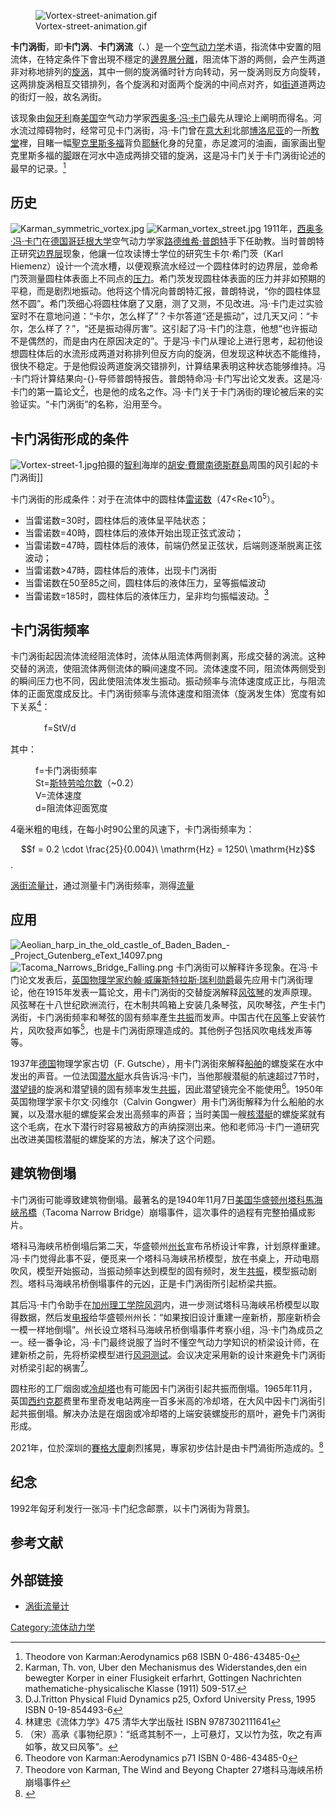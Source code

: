 [[File:Vortex-street-animation.gif|right]]

'''卡门涡街'''，即'''卡门涡'''、'''卡门涡流'''（'''{{lang|en|Kármán vortex street}}'''、{{lang|en|von Kármán vortex street}}）是一个[[空气动力学|空气动力学]]术语，指流体中安置的阻流体，在特定条件下會出現不穩定的[[邊界層分離|邊界層分離]]，阻流体下游的两侧，会产生两道非对称地排列的[[旋涡|旋涡]]，其中一侧的旋涡循时针方向转动，另一旋涡则反方向旋转，这两排旋涡相互交错排列，各个旋涡和对面两个旋涡的中间点对齐，如[[街道|街道]]道两边的街灯一般，故名涡街。

该现象由[[匈牙利|匈牙利]]裔[[美国|美国]]空气动力学家[[西奥多·冯·卡门|西奥多·冯·卡门]]最先从理论上阐明而得名。河水流过障碍物时，经常可见卡门涡街，冯·卡门曾在[[意大利|意大利]]北部[[博洛尼亚|博洛尼亚]]的一所[[教堂|教堂]]裡，目睹一幅[[聖克里斯多福|聖克里斯多福]]背负[[耶穌|耶穌]]化身的兒童，赤足渡河的油画，画家画出聖克里斯多福的[[脚|脚]]跟在河水中造成两排交错的旋涡，这是冯卡门关于卡门涡街论述的最早的记录。<ref>Theodore von Karman:Aerodynamics p68  ISBN 0-486-43485-0</ref>

==历史==
[[File:Karman_symmetric_vortex.jpg|thumb]]
[[File:Karman_vortex_street.jpg|thumb]]
1911年，[[西奥多·冯·卡门|西奥多·冯·卡门]]在[[德国|德国]][[哥廷根大学|哥廷根大学]]空气动力学家[[路德维希·普朗特|路德维希·普朗特]]手下任助教。当时普朗特正研究[[边界层|边界层]]现象，他讓一位攻读博士学位的研究生卡尔·希门茨（Karl Hiemenz）设计一个流水槽，以便观察流水经过一个圆柱体时的边界层，並命希门茨测量圆柱体表面上不同点的[[压力|压力]]。希门茨发现圆柱体表面的压力并非如预期的平稳，而是剧烈地振动。他将这个情况向普朗特汇报，普朗特说，“你的圆柱体显然不圆”。希门茨细心将圆柱体磨了又磨，测了又测，不见改进。冯·卡门走过实验室时不在意地问道：“卡尔，怎么样了”？卡尔答道“还是振动”，过几天又问：“卡尔，怎么样了？”，“还是振动得厉害”。这引起了冯·卡门的注意，他想“也许振动不是偶然的，而是由内在原因决定的”。于是冯·卡门从理论上进行思考，起初他设想圆柱体后的水流形成两道对称排列但反方向的旋涡，但发现这种状态不能维持，很快不稳定。于是他假设两道旋涡交错排列，计算结果表明这种状态能够维持。冯·卡门将计算结果向-{}-导师普朗特报告。普朗特命冯·卡门写出论文发表。这是冯·卡门的第一篇论文<ref>Karman, Th. von,  Uber den Mechanismus des Widerstandes,den ein bewegter Korper in einer Flusigkeit erfarhrt, Gottingen Nachrichten mathematiche-physicalische Klasse (1911) 509-517.</ref>，也是他的成名之作。冯·卡门关于卡门涡街的理论被后来的实验证实。“卡门涡街”的名称，沿用至今。

==卡门涡街形成的条件==
[[File:Vortex-street-1.jpg|thumb]]拍摄的[[智利|智利]]海岸的[[胡安·費爾南德斯群島|胡安·費爾南德斯群島]]周围的风引起的卡门涡街]]

卡门涡街的形成条件：对于在流体中的圆柱体[[雷诺数|雷诺数]]（47<Re<10<sup>5</sup>）。

*当雷诺数=30时，圆柱体后的液体呈平陆状态；
*当雷诺数=40時，圆柱体后的液体开始出现正弦式波动；
*当雷诺数=47時，圆柱体后的液体，前端仍然呈正弦状，后端则逐渐脱离正弦波动；
*当雷诺数>47時，圆柱体后的液体，出现卡门涡街
*当雷诺数在50至85之间，圆柱体后的液体压力，呈等振幅波动
*当雷诺数=185时，圆柱体后的液体压力，呈非均匀振幅波动。<ref>D.J.Tritton Physical Fluid Dynamics p25, Oxford University Press, 1995 ISBN 0-19-854493-6</ref>

==卡门涡街频率==
卡门涡街起因流体流经阻流体时，流体从阻流体两侧剥离，形成交替的涡流。这种交替的涡流，使阻流体两侧流体的瞬间速度不同。流体速度不同，阻流体两侧受到的瞬间压力也不同，因此使阻流体发生振动。振动频率与流体速度成正比，与阻流体的正面宽度成反比。卡门涡街频率与流体速度和阻流体（旋涡发生体）宽度有如下关系<ref>林建忠《流体力学》475 清华大学出版社 ISBN 9787302111641</ref>：

:　f=StV/d
其中：
:  f=卡门涡街频率
:  St=[[斯特劳哈尔数|斯特劳哈尔数]]（~0.2）
:  V=流体速度
:  d=阻流体迎面宽度

4毫米粗的电线，在每小时90公里的风速下，卡门涡街频率为：

:<math>
f = 0.2 \cdot \frac{25}{0.004}\ \mathrm{Hz} = 1250\ \mathrm{Hz}
</math>. 

[[涡街流量计|涡街流量计]]，通过测量卡门涡街频率，测得[[流量|流量]]

==应用==
[[File:Aeolian_harp_in_the_old_castle_of_Baden_Baden_-_Project_Gutenberg_eText_14097.png|thumb]]
[[File:Tacoma_Narrows_Bridge_Falling.png|thumb]]
卡门涡街可以解释许多现象。在冯·卡门论文发表后，[[英国|英国]][[物理学家|物理学家]][[瑞利|约翰·威廉斯特拉斯·瑞利勋爵]]最先应用卡门涡街理论，他在1915年发表一篇论文，用卡门涡街的交替旋涡解释[[风弦琴|风弦琴]]的发声原理。风弦琴在十八世纪欧洲流行，在木制共鸣箱上安装几条琴弦，风吹琴弦，产生卡门涡街，卡门涡街频率和琴弦的固有频率產生[[共振|共振]]而发声。中国古代在[[风筝|风筝]]上安装竹片，风吹發声如筝<ref>（宋）高承《事物纪原》：“纸鸢其制不一，上可悬灯，又以竹为弦，吹之有声如筝，故又曰风筝”。</ref>，也是卡门涡街原理造成的。其他例子包括风吹电线发声等等。

1937年[[德国|德国]]物理学家古切（F. Gutsche），用卡门涡街來解释[[船舶|船舶]]的螺旋桨在水中发出的声音。一位法国[[潜水艇|潜水艇]]水兵告诉冯·卡门，当他那艘潜艇的航速超过7节时，[[潜望镜|潜望镜]]的旋涡和潜望镜的固有频率发生[[共振|共振]]，因此潜望镜完全不能使用<ref>Theodore von Karman:Aerodynamics p71 ISBN 0-486-43485-0</ref>。1950年英国物理学家卡尔文·冈维尔（Calvin Gongwer）用卡门涡街解释为什么船舶的水翼，以及潜水艇的螺旋桨会发出高频率的声音；当时美国一艘[[核潜艇|核潜艇]]的螺旋桨就有这个毛病，在水下潜行时容易被敌方的声纳探测出来。他和老师冯·卡门一道研究出改进美国核潜艇的螺旋桨的方法，解决了这个问题。

==建筑物倒塌==
卡门涡街可能導致建筑物倒塌。最著名的是1940年11月7日[[美国|美国]][[华盛顿州|华盛顿州]][[塔科馬海峽吊橋|塔科馬海峽吊橋]]（Tacoma Narrow Bridge）崩塌事件，這次事件的過程有完整拍攝成影片。

塔科马海峡吊桥倒塌后第二天，华盛顿州[[州长|州长]]宣布吊桥设计牢靠，计划原样重建。冯·卡门觉得此事不妥，便觅来一个塔科马海峡吊桥模型，放在书桌上，开动电扇吹风，模型开始振动，当振动频率达到模型的固有频时，发生[[共振|共振]]，模型振动剧烈。塔科马海峡吊桥倒塌事件的元凶，正是卡门涡街所引起桥梁共振。

其后冯·卡门令助手在[[加州理工学院|加州理工学院]][[风洞|风洞]]内，进一步测试塔科马海峡吊桥模型以取得数据，然后发[[电报|电报]]给华盛顿州州长：“如果按旧设计重建一座新桥，那座新桥会一模一样地倒塌”。州长设立塔科马海峡吊桥倒塌事件考察小组，冯·卡门為成员之一。经一番争论，冯·卡门最终说服了当时不懂空气动力学知识的桥梁设计师，在建新桥之前，先将桥梁模型进行[[风洞测试|风洞测试]]。会议决定采用新的设计來避免卡门涡街对桥梁引起的祸害<ref>Theodore von Karman, The Wind and Beyong Chapter 27塔科马海峡吊桥崩塌事件</ref>。

圆柱形的工厂烟囱或[[冷却塔|冷却塔]]也有可能因卡门涡街引起共振而倒塌。1965年11月，英国[[西约克郡|西约克郡]]费里布里奇发电站两座一百多米高的冷却塔，在大风中因卡门涡街引起共振倒塌。解决办法是在烟囱或冷却塔的上端安装螺旋形的扇叶，避免卡门涡街形成。

2021年，位於深圳的[[賽格廣場|賽格大廈]]劇烈搖晃，專家初步估計是由卡門渦街所造成的。<ref>{{Cite web |url=https://china.hket.com/article/2962728/%E6%B7%B1%E5%9C%B3%E8%B3%BD%E6%A0%BC%E5%A4%A7%E5%BB%88%E6%90%96%E6%99%83%E5%85%83%E5%85%87%E6%89%BE%E5%88%B0%EF%BC%9F%E3%80%8C%E5%8D%A1%E9%96%80%E6%B8%A6%E8%A1%97%E3%80%8D%E6%9B%BE%E8%87%B4%E7%BE%8E%E5%A4%A7%E6%A9%8B%E5%80%92%E5%A1%8C%EF%BC%88%E5%A4%9A%E5%9C%96%EF%BC%8C%E6%9C%89%E7%89%87%EF%BC%89 |title=存档副本 |access-date=2021-05-22 |archive-date=2021-05-22 |archive-url=https://web.archive.org/web/20210522054553/https://china.hket.com/article/2962728/%E6%B7%B1%E5%9C%B3%E8%B3%BD%E6%A0%BC%E5%A4%A7%E5%BB%88%E6%90%96%E6%99%83%E5%85%83%E5%85%87%E6%89%BE%E5%88%B0%EF%BC%9F%E3%80%8C%E5%8D%A1%E9%96%80%E6%B8%A6%E8%A1%97%E3%80%8D%E6%9B%BE%E8%87%B4%E7%BE%8E%E5%A4%A7%E6%A9%8B%E5%80%92%E5%A1%8C%EF%BC%88%E5%A4%9A%E5%9C%96%EF%BC%8C%E6%9C%89%E7%89%87%EF%BC%89 |dead-url=no }}</ref>

==纪念==
1992年匈牙利发行一张冯·卡门纪念邮票，以卡门涡街为背景[https://web.archive.org/web/20060619220801/http://www.th.physik.uni-frankfurt.de/~jr/gif/stamps/stamp_karman.jpg]。

==参考文献==
{{reflist|2}}

==外部链接==
{{commons|Von Kármán vortex street|卡门涡街}}
* [http://www.sensorok.com/tech/wjllyl37.htm 涡街流量计]{{Wayback|url=http://www.sensorok.com/tech/wjllyl37.htm |date=20080411102541 }} 

{{Authority control}}
[[Category:流体动力学|Category:流体动力学]]